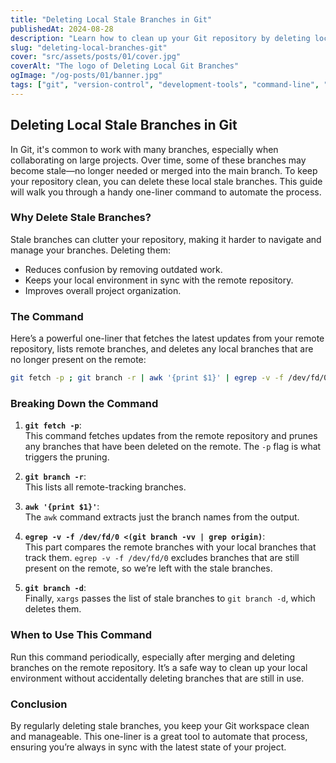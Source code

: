 ```yaml
---
title: "Deleting Local Stale Branches in Git"
publishedAt: 2024-08-28
description: "Learn how to clean up your Git repository by deleting local stale branches with a simple command. Keep your workspace organized and in sync with the remote repository."
slug: "deleting-local-branches-git"
cover: "src/assets/posts/01/cover.jpg"
coverAlt: "The logo of Deleting Local Git Branches"
ogImage: "/og-posts/01/banner.jpg"
tags: ["git", "version-control", "development-tools", "command-line", "productivity", "workflow"]
---
```



## Deleting Local Stale Branches in Git

In Git, it's common to work with many branches, especially when collaborating on large projects. Over time, some of these branches may become stale—no longer needed or merged into the main branch. To keep your repository clean, you can delete these local stale branches. This guide will walk you through a handy one-liner command to automate the process.

### Why Delete Stale Branches?

Stale branches can clutter your repository, making it harder to navigate and manage your branches. Deleting them:

- Reduces confusion by removing outdated work.
- Keeps your local environment in sync with the remote repository.
- Improves overall project organization.

### The Command

Here’s a powerful one-liner that fetches the latest updates from your remote repository, lists remote branches, and deletes any local branches that are no longer present on the remote:

```bash
git fetch -p ; git branch -r | awk '{print $1}' | egrep -v -f /dev/fd/0 <(git branch -vv | grep origin) | awk '{print $1}' | xargs git branch -d
```

### Breaking Down the Command

1. **`git fetch -p`**:  
   This command fetches updates from the remote repository and prunes any branches that have been deleted on the remote. The `-p` flag is what triggers the pruning.

2. **`git branch -r`**:  
   This lists all remote-tracking branches.

3. **`awk '{print $1}'`**:  
   The `awk` command extracts just the branch names from the output.

4. **`egrep -v -f /dev/fd/0 <(git branch -vv | grep origin)`**:  
   This part compares the remote branches with your local branches that track them. `egrep -v -f /dev/fd/0` excludes branches that are still present on the remote, so we’re left with the stale branches.

5. **`git branch -d`**:  
   Finally, `xargs` passes the list of stale branches to `git branch -d`, which deletes them.

### When to Use This Command

Run this command periodically, especially after merging and deleting branches on the remote repository. It’s a safe way to clean up your local environment without accidentally deleting branches that are still in use.

### Conclusion

By regularly deleting stale branches, you keep your Git workspace clean and manageable. This one-liner is a great tool to automate that process, ensuring you’re always in sync with the latest state of your project.

